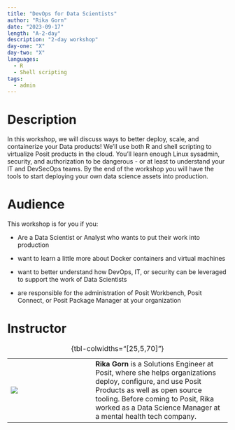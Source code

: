 ```yaml
---
title: "DevOps for Data Scientists"
author: "Rika Gorn"
date: "2023-09-17"
length: "A-2-day"
description: "2-day workshop"
day-one: "X"
day-two: "X"
languages:
  - R
  - Shell scripting
tags:
  - admin
---
```


# Description

In this workshop, we will discuss ways to better deploy, scale, and containerize your Data products!  We'll use both R and shell scripting to virtualize Posit products in the cloud. You'll learn enough  Linux sysadmin, security, and authorization to be dangerous - or at least to understand your IT and DevSecOps teams. By the end of the workshop you will have the tools to start deploying your own data science assets into production. 

# Audience

This workshop is for you if you:

-   Are a Data Scientist or Analyst who wants to put their work into production

-   want to learn a little more about Docker containers and virtual machines

-   want to better understand how DevOps, IT, or security can be leveraged to support the work of Data Scientists

-   are responsible for the administration of Posit Workbench, Posit Connect, or Posit Package Manager at your organization

# Instructor

|                          |     |                                                                                                                                                                                                                                                                                     |
|--------------|--------------|--------------------------------------------|
| ![](rika-gorn.jpeg) |     | **Rika Gorn** is a Solutions Engineer at Posit, where she helps organizations deploy, configure, and use Posit Products as well as open source tooling. Before coming to Posit, Rika worked as a Data Science Manager at a mental health tech company. |

: {tbl-colwidths="[25,5,70]"}
